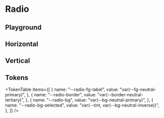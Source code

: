 



<Meta title="Radio" of={RadioStories} />

# Radio

<ThemeSelect />

## Playground

<Canvas of={RadioStories.Default} />
<Controls />

## Horizontal

<Canvas of={RadioStories.Horizontal} />

## Vertical

<Canvas of={RadioStories.Vertical} />

## Tokens

<TokenTable
  items={[
    {
      name: "--radio-fg-label",
      value: "var(--fg-neutral-primary)",
    },
    {
      name: "--radio-border",
      value: "var(--border-neutral-tertiary)",
    },
    {
      name: "--radio-bg",
      value: "var(--bg-neutral-primary)",
    },
    {
      name: "--radio-bg-selected",
      value: "var(--tint, var(--bg-neutral-inverse))",
    },
  ]}
/>

<Toaster className="sb-unstyled" position="bottom-right" />
